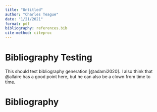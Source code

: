 ```yaml
---
title: "Untitled"
author: "Charles Teague"
date: "1/21/2021"
format: pdf
bibliography: references.bib
cite-method: citeproc
---
```


# Bibliography Testing

This should test bibliography generation [@adami2020]. I also think that @allaire has a good point here, but he can also be a clown from time to time.

# Bibliography
